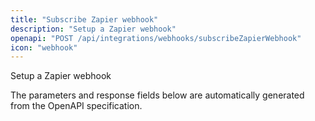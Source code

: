 ```yaml
---
title: "Subscribe Zapier webhook"
description: "Setup a Zapier webhook"
openapi: "POST /api/integrations/webhooks/subscribeZapierWebhook"
icon: "webhook"
---
```


Setup a Zapier webhook

<Note>
The parameters and response fields below are automatically generated from the OpenAPI specification.
</Note>
